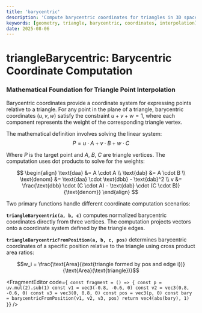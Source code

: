 ```yaml
---
title: 'barycentric'
description: 'Compute barycentric coordinates for triangles in 3D space'
keywords: [geometry, triangle, barycentric, coordinates, interpolation]
date: 2025-08-06
---
```



# triangleBarycentric: Barycentric Coordinate Computation

### Mathematical Foundation for Triangle Point Interpolation

Barycentric coordinates provide a coordinate system for expressing points relative to a triangle. For any point in the plane of a triangle, barycentric coordinates $(u, v, w)$ satisfy the constraint $u + v + w = 1$, where each component represents the weight of the corresponding triangle vertex.

The mathematical definition involves solving the linear system:
$$P = u \cdot A + v \cdot B + w \cdot C$$

Where $P$ is the target point and $A$, $B$, $C$ are triangle vertices. The computation uses dot products to solve for the weights:

$$
\begin{align}
\text{daa} &= A \cdot A \\
\text{dab} &= A \cdot B \\
\text{denom} &= \text{daa} \cdot \text{dbb} - \text{dab}^2 \\
v &= \frac{\text{dbb} \cdot (C \cdot A) - \text{dab} \cdot (C \cdot B)}{\text{denom}}
\end{align}
$$

Two primary functions handle different coordinate computation scenarios:

**`triangleBarycentric(a, b, c)`** computes normalized barycentric coordinates directly from three vertices. The computation projects vectors onto a coordinate system defined by the triangle edges.

**`triangleBarycentricFromPosition(a, b, c, pos)`** determines barycentric coordinates of a specific position relative to the triangle using cross product area ratios:

$$w_i = \frac{\text{Area}(\text{triangle formed by pos and edge i})}{\text{Area}(\text{triangle})}$$

<FragmentEditor
        code={`
const fragment = () => {
	const p = uv.mul(2).sub(1)
	const v1 = vec3(-0.8, -0.6, 0)
	const v2 = vec3(0.8, -0.6, 0)
	const v3 = vec3(0, 0.8, 0)
	const pos = vec3(p, 0)
	const bary = barycentricFromPosition(v1, v2, v3, pos)
	return vec4(abs(bary), 1)
}`}
/>
